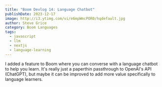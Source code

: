 ```yaml
---
title: "Boom Devlog 14: Language Chatbot"
publishDate: 2023-12-17
image: http://i3.ytimg.com/vi/e6mpWmcPOR0/hqdefault.jpg
author: Steve Grice
category: Boom Languages
tags:
  - javascript
  - llm
  - nextjs
  - language-learning
---
```


I added a feature to Boom where you can converse with a language chatbot to help you learn. It's really just a paperthin passthrough to OpenAI's API (ChatGPT), but maybe it can be improved to add more value specifically to language learners.


<BlogYoutubeVideo videoId="e6mpWmcPOR0" />
